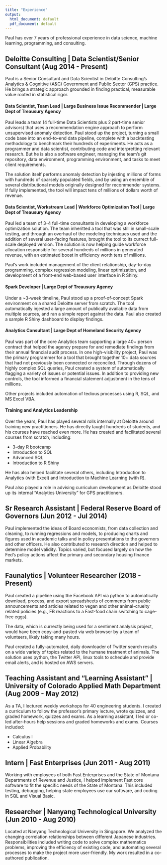 ```yaml
---
title: "Experience"
output:
  html_document: default
  pdf_document: default
---
```


Paul has over 7 years of professional experience in data science, machine learning, programming, and consulting. 

## Deloitte Consulting | Data Scientist/Senior Consultant (Aug 2014 - Present)

Paul is a Senior Consultant and Data Scientist in Deloitte Consulting's Analytics & Cognitive (A&C) Government and Public Sector (GPS) practice.
He brings a strategic approach grounded in finding practical, measurable value rooted in statistical rigor.

#### Data Scientist, Team Lead | Large Business Issue Recommender | Large Dept of Treausury Agency

Paul leads a team (4 full-time Data Scientists plus 2 part-time senior advisors) that uses a recommendation engine approach to perform unsupervised anomaly detection.
Paul stood up the project, turning a small code base into an end-to-end data pipeline, complete with a backtesting methodology to benchmark their hundreds of experiments. He acts as a programmer and data scientist, contributing code and interpretting relevant research. 
But he is also a software engineer, managing the team's git repository, data environment, programming environment, and tasks to meet client requirements.

The solution itself performs anomaly detection by injesting millions of forms with hundreds of sparsely populated fields, and by using an ensemble of several distributional models originally designed for recommender systems. 
If fully implemented, the tool will impact tens of millions of dollars worth of revenue.

#### Data Scientist, Workstream Lead | Workforce Optimization Tool | Large Dept of Treausury Agency

Paul led a team of 3-4 full-time consultants in developing a workforce optimization solution. 
The team inheritted a tool that was still in small-scale testing, and through an overhaul of the modeling techniques used and the addition of several user-facing features, brought the tool to its currect full-scale deployed version. 
The solution is now helping guide workforce allocation responsible for several hundreds of millions in generated revenue, with an estimated boost in efficiency worth tens of millions.

Paul's work included management of the client relationship, day-to-day programming, complex regression modeling, linear optimization, and development of a front-end web-based user interface in R Shiny.

#### Spark Developer | Large Dept of Treausury Agency

Under a ~3-week timeline, Paul stood up a proof-of-concept Spark environment on a shared Deloitte server from scratch. 
The tool automatically injested a large amount of publically available data from multiple sources, and ran a simple report against the data. 
Paul also created a sample R Shiny dashboard to display findings. 

#### Analytics Consultant | Large Dept of Homeland Security Agency

Paul was part of the core Analytics team supporting a large 40+ person contract that helped the agency prepare for and remediate findings from their annual financial audit process. 
In one high-visibility project, Paul was the primary programmer for a tool that brought together 10+ data sources that had not previously been connected or reconciled. 
Through dozens of highly complex SQL queries, Paul created a system of automatically flagging a variety of issues or potential issues.
In addition to providing new controls, the tool informed a financial statement adjustment in the tens of millions. 

Other projects included automation of tedious processes using R, SQL, and MS Excel VBA. 

#### Training and Analytics Leadership

Over the years, Paul has played several rolls internally at Deloitte around training new practitioners. He has directly taught hundreds of students, and his courses have reached even more. He has created and facilitated several courses from scratch, including:

* 3-day R bootcamp
* Introduction to SQL
* Advanced SQL
* Introduction to R Shiny

He has also helped facilitate several others, including Introduction to Analytics (with Excel) and Introduction to Machine Learning (with R).

Paul also played a role in advising curriculum development as Deloitte stood up its internal "Analytics University" for GPS practitioners.

## Sr Research Assistant | Federal Reserve Board of Governors (Jun 2012 - Jul 2014)

Paul implemented the ideas of Board economists, from data collection and cleaning, to running regressions and models, to producing charts and figures used in academic talks and in policy presentations to the governors and other officers. He also contributed to research direction and helped to determine model validity. Topics varied, but focused largely on how the Fed's policy actions affect the primary and secondary housing finance markets.

## Faunalytics | Volunteer Researcher (2018 - Present)

Paul created a pipeline using the Facebook API via python to automatically download, process, and export spreadsheets of comments from public announcements and articles related to vegan and other animal-cruelty related policies (e.g., FB reactions to a Fast-food chain switching to cage-free eggs).

The data, which is currectly being used for a sentiment analysis project, would have been copy-and-pasted via web browser by a team of volunteers, likely taking many hours. 

Paul created a fully-automated, daily downloader of Twitter search results on a wide variety of topics related to the humane treatment of animals. 
The solution uses python, the Twitter API, linux tools to schedule and provide email alerts, and is hosted on AWS servers. 

## Teaching Assistant and "Learning Assistant" | University of Colorado Applied Math Department (Aug 2009 - May 2012)

As a TA, I lectured weekly workshops for 40 engineering students. I created a curriculum to follow the professor's primary lecture, wrote quizzes, and graded homework, quizzes and exams. As a learning assistant, I led or co-led after-hours help sessions and graded homeworks and exams. Courses included:

* Calculus I
* Linear Algebra
* Applied Probability

## Intern | Fast Enterprises (Jun 2011 - Aug 2011)

Working with employees of both Fast Enterprises and the State of Montana Departments of Revenue and Justice, I helped implement Fast core software to fit the specific needs of the State of Montana. This included testing, debugging, helping state employees use our software, and coding in SQL and Visual Basic.

## Researcher | Nanyang Technological University (Jun 2010 - Aug 2010)

Located at Nanyang Technological University in Singapore. We analyzed the changing correlation relationships between different Japanese industries. Responsibilities included writing code to solve complex mathematics problems, improving the efficiency of existing code, and automating several processes to make the project more user-friendly. My work resulted in a co-authored publication.